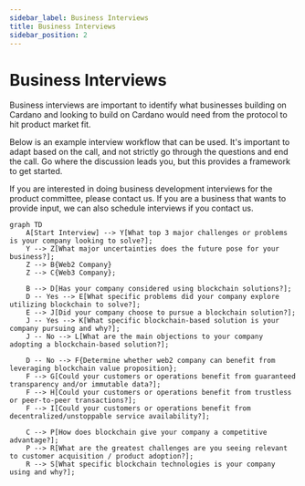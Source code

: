 ```yaml
---
sidebar_label: Business Interviews
title: Business Interviews
sidebar_position: 2
---
```


# Business Interviews

Business interviews are important to identify what businesses building on Cardano
and looking to build on Cardano would need from the protocol to hit product market fit.

Below is an example interview workflow that can be used. It's important to adapt based on
the call, and not strictly go through the questions and end the call. Go where the discussion
leads you, but this provides a framework to get started.

If you are interested in doing business development interviews for the product committee,
please contact us. If you are a business that wants to provide input, we can also schedule
interviews if you contact us.

```mermaid
graph TD
    A[Start Interview] --> Y[What top 3 major challenges or problems is your company looking to solve?];
    Y --> Z[What major uncertainties does the future pose for your business?];
    Z --> B{Web2 Company}
    Z --> C{Web3 Company};

    B --> D[Has your company considered using blockchain solutions?];
    D -- Yes --> E[What specific problems did your company explore utilizing blockchain to solve?];
    E --> J[Did your company choose to pursue a blockchain solution?];
    J -- Yes --> K[What specific blockchain-based solution is your company pursuing and why?];
    J -- No --> L[What are the main objections to your company adopting a blockchain-based solution?];

    D -- No --> F{Determine whether web2 company can benefit from leveraging blockchain value proposition};
    F --> G[Could your customers or operations benefit from guaranteed transparency and/or immutable data?];
    F --> H[Could your customers or operations benefit from trustless or peer-to-peer transactions?];
    F --> I[Could your customers or operations benefit from decentralized/unstoppable service availability?];

    C --> P[How does blockchain give your company a competitive advantage?];
    P --> R[What are the greatest challenges are you seeing relevant to customer acquisition / product adoption?];
    R --> S[What specific blockchain technologies is your company using and why?];
